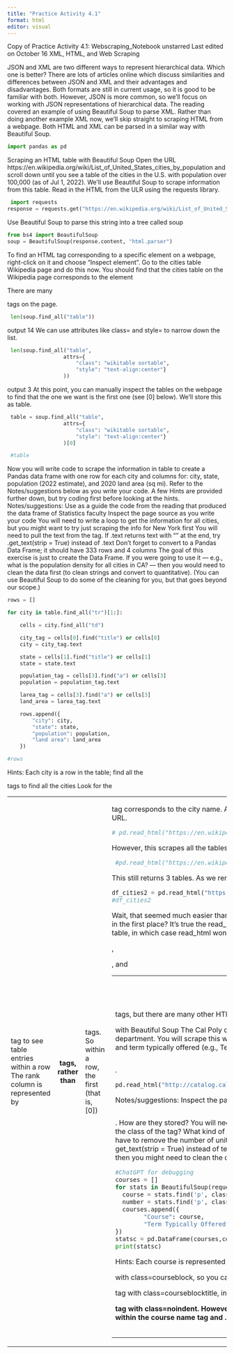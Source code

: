 ```yaml
---
title: "Practice Activity 4.1"
format: html
editor: visual
---
```


Copy of Practice Activity 4.1: Webscraping_Notebook unstarred Last edited on October 16 XML, HTML, and Web Scraping

JSON and XML are two different ways to represent hierarchical data. Which one is better? There are lots of articles online which discuss similarities and differences between JSON and XML and their advantages and disadvantages. Both formats are still in current usage, so it is good to be familiar with both. However, JSON is more common, so we'll focus on working with JSON representations of hierarchical data. The reading covered an example of using Beautiful Soup to parse XML. Rather than doing another example XML now, we'll skip straight to scraping HTML from a webpage. Both HTML and XML can be parsed in a similar way with Beautiful Soup.

```python
import pandas as pd
```

Scraping an HTML table with Beautiful Soup Open the URL https://en.wikipedia.org/wiki/List_of_United_States_cities_by_population and scroll down until you see a table of the cities in the U.S. with population over 100,000 (as of Jul 1, 2022). We'll use Beautiful Soup to scrape information from this table. Read in the HTML from the ULR using the requests library.

```python
 import requests
response = requests.get("https://en.wikipedia.org/wiki/List_of_United_States_cities_by_population")
```

Use Beautiful Soup to parse this string into a tree called soup

```python

from bs4 import BeautifulSoup
soup = BeautifulSoup(response.content, "html.parser")
```

To find an HTML tag corresponding to a specific element on a webpage, right-click on it and choose "Inspect element". Go to the cities table Wikipedia page and do this now. You should find that the cities table on the Wikipedia page corresponds to the element

There are many

<table>

tags on the page.

```python
 len(soup.find_all("table"))
```

output 14 We can use attributes like class= and style= to narrow down the list.

```python
 len(soup.find_all("table",
                  attrs={
                      "class": "wikitable sortable",
                      "style": "text-align:center"}
                  ))
```

output 3 At this point, you can manually inspect the tables on the webpage to find that the one we want is the first one (see \[0\] below). We'll store this as table.

```python
 table = soup.find_all("table",
                  attrs={
                      "class": "wikitable sortable",
                      "style": "text-align:center"}
                  )[0]
```

```python
 #table
```

Now you will write code to scrape the information in table to create a Pandas data frame with one row for each city and columns for: city, state, population (2022 estimate), and 2020 land area (sq mi). Refer to the Notes/suggestions below as you write your code. A few Hints are provided further down, but try coding first before looking at the hints. Notes/suggestions: Use as a guide the code from the reading that produced the data frame of Statistics faculty Inspect the page source as you write your code You will need to write a loop to get the information for all cities, but you might want to try just scraping the info for New York first You will need to pull the text from the tag. If .text returns text with "\n" at the end, try .get_text(strip = True) instead of .text Don't forget to convert to a Pandas Data Frame; it should have 333 rows and 4 columns The goal of this exercise is just to create the Data Frame. If you were going to use it --- e.g., what is the population density for all cities in CA? --- then you would need to clean the data first (to clean strings and convert to quantitative). (You can use Beautiful Soup to do some of the cleaning for you, but that goes beyond our scope.)

```python
rows = []

for city in table.find_all("tr")[1:]:

    cells = city.find_all("td")

    city_tag = cells[0].find("title") or cells[0]
    city = city_tag.text

    state = cells[1].find("title") or cells[1]
    state = state.text

    population_tag = cells[3].find("a") or cells[3]
    population = population_tag.text

    larea_tag = cells[3].find("a") or cells[3]
    land_area = larea_tag.text

    rows.append({
        "city": city,
        "state": state,
        "population": population,
        "land area": land_area
    })
```

```python
#rows
```

Hints: Each city is a row in the table; find all the

<tr>

tags to find all the cities Look for the

<td>

tag to see table entries within a row The rank column is represented by

<th>

tags, rather than

<td>

tags. So within a row, the first (that is, \[0\])

<td>

tag corresponds to the city name. Aside: Scraping an HTML table with Pandas The Pandas command read_html can be used to scrape information from an HTML table on a webpage. We can call read_html on the URL.

```python
# pd.read_html("https://en.wikipedia.org/wiki/List_of_United_States_cities_by_population")
```

However, this scrapes all the tables on the webpage, not just the one we want. As with Beautiful Soup, we can narrow the search by specifying the table attributes.

```python
 #pd.read_html("https://en.wikipedia.org/wiki/List_of_United_States_cities_by_population", attrs = {'class': 'wikitable sortable', "style": "text-align:center"})
```

This still returns 3 tables. As we remarked above, the table that we want is the first one (see \[0\] below).

```python
df_cities2 = pd.read_html("https://en.wikipedia.org/wiki/List_of_United_States_cities_by_population", attrs = {'class': 'wikitable sortable', "style": "text-align:center"})[0]
#df_cities2
```

Wait, that seemed much easier than using Beautiful Soup, and it returned a data frame, and we even got for free some formatting like removing the commas from the population! Why didn't we just use read_html in the first place? It's true the read_html works well when scraping information from an HTML table. Unfortunately, you often want to scrape information from a webpage that isn't conveniently stored in an HTML table, in which case read_html won't work. (It only searches for

<table>

,

<th>

,

<tr>

, and

<td>

tags, but there are many other HTML tags.) Though Beautiful Soup is not as simple as read_html, it is more flexible and thus more widely applicable. Scraping information that is NOT in a

<table>

with Beautiful Soup The Cal Poly course catalog http://catalog.calpoly.edu/collegesandprograms/collegeofsciencemathematics/statistics/#courseinventory contains a list of courses offered by the Statistics department. You will scrape this website to obtain a Pandas data frame with one row for each DATA or STAT course and two columns: course name and number (e.g, DATA 301. Introduction to Data Science) and term typically offered (e.g., Term Typically Offered: F, W, SP). Note: Pandas read_html is not help here since the courses are not stored in a

<table>

.

```python
pd.read_html("http://catalog.calpoly.edu/collegesandprograms/collegeofsciencemathematics/statistics/#courseinventory")
```

Notes/suggestions: Inspect the page source as you write your code The courses are not stored in a

<table>

. How are they stored? You will need to write a loop to get the information for all courses, but you might want to try just scraping the info for DATA 100 first What kind of tag is the course name stored in? What is the class of the tag? What kind of tag is the quarter(s) the course is offered stored in? What is the class of the tag? Is this the only tag of this type with the class? How will you get the one you want? You don't have to remove the number of units (e.g., 4 units) from the course name and number, but you can try it if you want You will need to pull the text from the tag. If .text returns text with "\n" at the end, try get_text(strip = True) instead of text Don't forget to convert to a Pandas Data Frame; it should have 74 rows and 2 columns The goal of this exercise is just to create the Data Frame. If you were going to use it then you might need to clean the data first. (You can use Beautiful Soup to do some of the cleaning for you, but that goes beyond our scope.)

```python
#ChatGPT for debugging
courses = []
for stats in BeautifulSoup(requests.get('https://catalog.calpoly.edu/collegesandprograms/collegeofsciencemathematics/statistics/').content, 'html.parser').find_all('div', class_='courseblock'):
  course = stats.find('p', class_='courseblocktitle').text
  number = stats.find('p', class_='noindent').text
  courses.append({
        "Course": course,
        "Term Typically Offered": number
})
statsc = pd.DataFrame(courses,columns=['Course', 'Term Typically Offered'])      
print(statsc)
```

Hints: Each course is represented by a

<div>

with class=courseblock, so you can find all the courses with soup.find_all("div", {"class": "courseblock"}) The course name is in a

<p>

tag with class=courseblocktitle, inside a <strong> tag. (Though I don't think we need to find the strong tag here.) The term typically offered is in

<p>

tag with class=noindent. However, there are several tags with this class; term typically offered is the first one. If you want to use Beautiful Soup to remove the course units (e.g., 4 units), find the <span> tag within the course name tag and .extract() this span tag Colab paid products - Cancel contracts here
